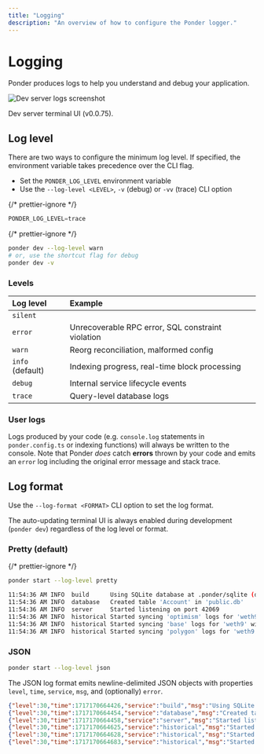 ```yaml
---
title: "Logging"
description: "An overview of how to configure the Ponder logger."
---
```



# Logging

Ponder produces logs to help you understand and debug your application.

![Dev server logs screenshot](/logs.gif)

<div className="caption">Dev server terminal UI (v0.0.75).</div>

## Log level

There are two ways to configure the minimum log level. If specified, the environment variable takes precedence over the CLI flag.

- Set the `PONDER_LOG_LEVEL` environment variable
- Use the `--log-level <LEVEL>`, `-v` (debug) or `-vv` (trace) CLI option

<div className="code-columns">

{/* prettier-ignore */}
```js filename=".env.local"
PONDER_LOG_LEVEL=trace
```

{/* prettier-ignore */}
```bash filename="bash"
ponder dev --log-level warn
# or, use the shortcut flag for debug
ponder dev -v
```

</div>

### Levels

| Log level        | Example                                           |
| :--------------- | :------------------------------------------------ |
| `silent`         |                                                   |
| `error`          | Unrecoverable RPC error, SQL constraint violation |
| `warn`           | Reorg reconciliation, malformed config            |
| `info` (default) | Indexing progress, real-time block processing     |
| `debug`          | Internal service lifecycle events                 |
| `trace`          | Query-level database logs                         |

### User logs

Logs produced by your code (e.g. `console.log` statements in `ponder.config.ts` or indexing functions) will always be written to the console. Note that Ponder _does_ catch **errors** thrown by your code and emits an `error` log including the original error message and stack trace.

## Log format

Use the `--log-format <FORMAT>` CLI option to set the log format.

<Callout type="info">The auto-updating terminal UI is always enabled during development (`ponder dev`) regardless of the log level or format.</Callout>

### Pretty (default)

{/* prettier-ignore */}
```bash filename="bash"
ponder start --log-level pretty
```

```bash filename="bash"
11:54:36 AM INFO  build      Using SQLite database at .ponder/sqlite (default)
11:54:36 AM INFO  database   Created table 'Account' in 'public.db'
11:54:36 AM INFO  server     Started listening on port 42069
11:54:36 AM INFO  historical Started syncing 'optimism' logs for 'weth9' with 0.0% cached
11:54:36 AM INFO  historical Started syncing 'base' logs for 'weth9' with 0.0% cached
11:54:36 AM INFO  historical Started syncing 'polygon' logs for 'weth9' with 0.0% cached
```


### JSON

```bash filename="bash"
ponder start --log-level json
```

The JSON log format emits newline-delimited JSON objects with properties `level`, `time`, `service`, `msg`, and (optionally) `error`.

```json filename="bash"
{"level":30,"time":1717170664426,"service":"build","msg":"Using SQLite database at .ponder/sqlite (default)"}
{"level":30,"time":1717170664454,"service":"database","msg":"Created table 'Account' in 'public.db'"}
{"level":30,"time":1717170664458,"service":"server","msg":"Started listening on port 42069"}
{"level":30,"time":1717170664625,"service":"historical","msg":"Started syncing 'base' logs for 'weth9' with 0.0% cached"}
{"level":30,"time":1717170664628,"service":"historical","msg":"Started syncing 'optimism' logs for 'weth9' with 0.0% cached"}
{"level":30,"time":1717170664683,"service":"historical","msg":"Started syncing 'polygon' logs for 'weth9' with 0.0% cached"}
```